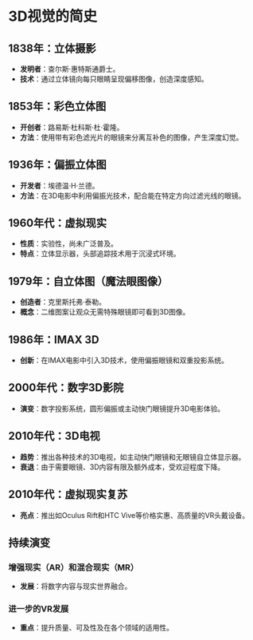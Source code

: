 # 3D视觉的简史

## 1838年：立体摄影

- **发明者**：查尔斯·惠特斯通爵士。
- **技术**：通过立体镜向每只眼睛呈现偏移图像，创造深度感知。

## 1853年：彩色立体图

- **开创者**：路易斯·杜科斯·杜·霍隆。
- **方法**：使用带有彩色滤光片的眼镜来分离互补色的图像，产生深度幻觉。

## 1936年：偏振立体图

- **开发者**：埃德温·H·兰德。
- **方法**：在3D电影中利用偏振光技术，配合能在特定方向过滤光线的眼镜。

## 1960年代：虚拟现实

- **性质**：实验性，尚未广泛普及。
- **特点**：立体显示器，头部追踪技术用于沉浸式环境。

## 1979年：自立体图（魔法眼图像）

- **创造者**：克里斯托弗·泰勒。
- **概念**：二维图案让观众无需特殊眼镜即可看到3D图像。

## 1986年：IMAX 3D

- **创新**：在IMAX电影中引入3D技术，使用偏振眼镜和双重投影系统。

## 2000年代：数字3D影院

- **演变**：数字投影系统，圆形偏振或主动快门眼镜提升3D电影体验。

## 2010年代：3D电视

- **趋势**：推出各种技术的3D电视，如主动快门眼镜和无眼镜自立体显示器。
- **衰退**：由于需要眼镜、3D内容有限及额外成本，受欢迎程度下降。

## 2010年代：虚拟现实复苏

- **亮点**：推出如Oculus Rift和HTC Vive等价格实惠、高质量的VR头戴设备。

## 持续演变

### 增强现实（AR）和混合现实（MR）

- **发展**：将数字内容与现实世界融合。

### 进一步的VR发展

- **重点**：提升质量、可及性及在各个领域的适用性。